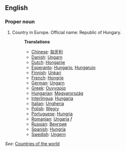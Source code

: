 ==English==

===Proper noun===
# Country in Europe. Official name: Republic of Hungary.
#:'''Translations'''
#:*[[Chinese]]: [[匈牙利]]
#:*[[Danish]]: [[Ungarn]]
#:*[[Dutch]]: [[Hongarije]]
#:*[[Esperanto]]: [[Hungario]], [[Hungarujo]]
#:*[[Finnish]]: [[Unkari]]
#:*[[French]]: [[Hongrie]]
#:*[[German]]: [[Ungarn]]
#:*[[Greek]]: [[Ουγγαρία]]
#:*[[Hungarian]]: [[Magyarország]]
#:*[[Interlingua]]: [[Hungaria]]
#:*[[Italian]]: [[Ungheria]]
#:*[[Polish]]: [[Węgry]]
#:*[[Portuguese]]: [[Hungria]]
#:*[[Romanian]]: [[Ungaria]] ''f''
#:*[[Russian]]: [[Венгрия]]
#:*[[Spanish]]: [[Hungría]]
#:*[[Swedish]]: [[Ungern]]

''See'': [[Countries of the world]]